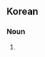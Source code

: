 ==Korean==
{{ko-hanjatab}}

===Noun===
{{ko-noun|hj|hangeul=철도역}}

# {{hanja form of|철도역|[[railway station]], [[train station]]}}